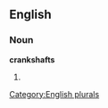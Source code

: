 
==English==

===Noun===
'''crankshafts'''

# {{plural of|[[crankshaft]]}}

[[Category:English plurals]]